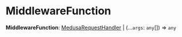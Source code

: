 
# MiddlewareFunction

 **MiddlewareFunction**: [MedusaRequestHandler](medusa.MedusaRequestHandler.mdx) \| (...`args`: `any`[]) => `any`
